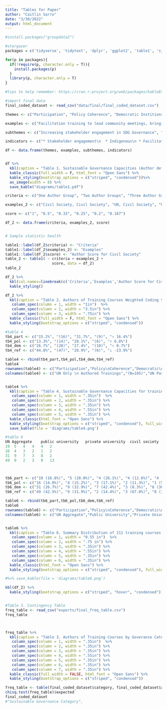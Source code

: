 ```yaml
---
title: "Tables for Paper"
author: "Caitlin Sarro"
date: "3/30/2022"
output: html_document
---
```


```r
#install.packages("groupdata2")

#stargazer
packages = c('tidyverse', 'tidytext', 'dplyr', 'ggplot2', 'table1', 'sjPlot','kableExtra')

for(p in packages){
  if(!require(p, character.only = T)){
    install.packages(p)
  }
  library(p, character.only = T)
}

```
```r
#tips to help remember: https://cran.r-project.org/web/packages/kableExtra/vignettes/awesome_table_in_html.html

#import final data
final_coded_dataset <- read_csv("data/final/final_coded_dataset.csv")
```

```r

themes <- c("Participation", "Policy Coherence", "Democratic Institions", "Reflexivity & Adaptation")

examples <- c("Facilitation training to lead community meetings, bringing other groups on board", "Identifying inter-linkages between policies, aligning local and national policies", "Diplomatic training on negotiation, identifying trends to grow governmental transparency", "Analytical techniques and methodologies to increase program impact and SDG monitoring")

subthemes <- c("Increasing stakeholder engagement in SDG Governance", "Aligning to leverage synergies for SDG implementation", "Democracy increases social equity & access", "SDG goal setting to improve program delivery and measurement")

indicators <- c("* Stakeholder engagement\n  * Indigenous\n * Facilitation methods", "* Integrated planning \n * Horizontal alignment \n * Policy integration", "* Direct democracy \n * Governmental oversight \n * Diplomatic skills", "* Strategic planning \n * Evidence-based policy \n * Big data")

df <- data.frame(themes, examples, subthemes, indicators)


df %>%   
  kbl(caption = "Table 1. Sustainable Governance Capacities (Author defined)", col.names=c("Themes","Examples","Sub themes","Example indicators")) %>%
  kable_classic(full_width = F, html_font = "Open Sans") %>%
  kable_styling(bootstrap_options = c("striped", "condensed"))%>%
  as_image(width = 8) %>%
  save_kable("diagrams/table1.pdf")


```


```r


criteria <- c("One Author Group", "Two Author Groups", "Three Author Groups", "Four Author Groups", "Five Author Groups", "Six Author Groups")

examples_2 <- c("Civil Society, Civil Society", "UN, Civil Society", "UN, Civil Society, Private University", "UN, Civil Society, Private University, Public University", "UN, Civil Society, Private University, Public University, Government", "UN, Civil Society, Private University, Public University, Government, Research & Business")

score <- c("1", "0.5", "0.33", "0.25", "0.2", "0.167")

df_2 <- data.frame(criteria, examples_2, score)


# Sample statistic health

table1::label(df_2$criteria) <- "Criteria" 
table1::label(df_2$examples_2) <- "Examples" 
table1::label(df_2$score) <- "Author Score for Civil Society" 
table_2 <- table1( ~ criteria + examples_2 + 
                     score, data = df_2)
table_2

```
```r
df_2 %>%
  kbl(col.names=linebreak(c('Criteria','Examples','Author Score for Civil Society'))) %>%
  kable_styling()
```
```r
df_2 %>%
  kbl(caption = "Table 2. Authors of Training Courses Weighted Coding Schema", col.names=c("Criteria","Examples","Score for\n Civil Society")) %>%
   column_spec(column = 1, width = "1in")  %>%
   column_spec(column = 2, width = "3.5in") %>%
   column_spec(column = 3, width = ".75in") %>%
  kable_classic(full_width = F, html_font = "Open Sans") %>%
  kable_styling(bootstrap_options = c("striped", "condensed"))


```


```r
#table 4
tb4_part <- c("15.2%", "(16)", "31.7%", "(9)", "↑ 16.4%")
tb4_pol <- c("13.3%", "(14)", "20.1%", "(6)", "↑ 6.8%")
tb4_dem <- c("26.7%", "(28)", "27.4%", "(10)", "↑ 0.7%")
tb4_ref <- c("44.8%", "(47)", "20.9%", "(6)", "↓ -23.9%")

table4 <- rbind(tb4_part,tb4_pol,tb4_dem,tb4_ref)
table4
rownames(table4) <- c("Participation","Policy\nCoherence","Democratic\nInstitutions","Reflexivity & \n Adaptation")
colnames(table4) <- c("UN Only \n Authored Trainings","(N=105)","UN Partnered with\nother Stakeholder Authors","weighted\n(N= 31)","% Change")


table4 %>%
  kbl(caption = "Table 4. Sustainable Governance Capacities for trainings by UN Author Groups") %>%
   column_spec(column = 1, width = ".35in")  %>%
   column_spec(column = 2, width = ".35in") %>%
   column_spec(column = 3, width = ".35in") %>%
   column_spec(column = 4, width = ".55in") %>%
   column_spec(column = 5, width = ".35in") %>%
  kable_classic(html_font = "Open Sans") %>%
  kable_styling(bootstrap_options = c("striped", "condensed"), full_width = FALSE) %>%
  save_kable(file = 'diagrams/table4.png')
```
```r
#table 6
UN Aggregate	public university	private university	civil society	business/finance/research	government
19	5	4	4	4	2
16	4	3	2	1	2
31	9	7	3	8	2
49	9	2	3	8	13



tb6_part <- c("19 (16.8%)", "5 (20.0%)", "4 (26.1%)", "4 (12.6%)", "4 (19.6%)", " 2 (37.1%)")
tb6_pol <- c("16 (14.0%)", "4 (15.2%)", "3 (17.1%)", "2 (11.3%)", "1 (5.6%)", "2 (13.8%)")
tb6_dem <- c("31 (26.7%)", "9 (32.9%)", "7 (42.4%)", "3 (8.3%)", "8 (36.5%)", "2 (26.4%)")
tb6_ref <- c("49 (42.5%)", "9 (31.9%)", "2 (14.4%)", "3 (67.8%)", "8 (38.3%)", "13 (22.7%)")

table6 <- rbind(tb6_part,tb6_pol,tb6_dem,tb6_ref)
table6
rownames(table6) <- c("Participation","Policy\nCoherence","Democratic\nInstitutions","Reflexivity & \n Adaptation")
colnames(table6) <- c("UN Aggregate","Public University","Private University","Government","Research & Business","Civil Society")


table6 %>%
  kbl(caption = "Table 6. Summary Distribution of 211 training courses across Sustainable Governance Capacities and Authors") %>%
   column_spec(column = 1, width = "0.55 in")  %>%
   column_spec(column = 2, width = ".75 in") %>%
   column_spec(column = 3, width = ".35in") %>%
   column_spec(column = 4, width = ".55in") %>%
   column_spec(column = 5, width = ".35in") %>%
   column_spec(column = 6, width = ".35in") %>%
  kable_classic(html_font = "Open Sans") %>%
  kable_styling(bootstrap_options = c("striped", "condensed"), full_width = FALSE) 

#%>% save_kable(file = 'diagrams/table6.png')
```


```r
kbl(df_2) %>%
  kable_styling(bootstrap_options = c("striped", "hover", "condensed"))



```


```r
#Table 3. Contingency Table
freq_table <- read_csv("exports/final_freq_table.csv")
freq_table



freq_table %>%
  kbl(caption = "Table 3. Authors of Training Courses by Goverance Category", col.names=c("Civil Society","Government","Private University","Public University","Research & Business","UN"))%>%
   column_spec(column = 1, width = ".35in")  %>%
   column_spec(column = 2, width = ".35in") %>%
   column_spec(column = 3, width = ".35in") %>%
   column_spec(column = 4, width = ".55in") %>%
   column_spec(column = 5, width = ".35in") %>%
   column_spec(column = 6, width = ".35in") %>%
   column_spec(column = 7, width = ".35in") %>%
  kable_classic(full_width = FALSE, html_font = "Open Sans") %>%
  kable_styling(bootstrap_options = c("striped", "condensed"))

freq_table <- table(final_coded_dataset$category, final_coded_dataset$au_category)
chisq.test(freq_table)$expected
final_coded_dataset
#"Sustainable Governance Category",
```
